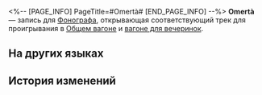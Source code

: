 <%-- [PAGE_INFO]
PageTitle=#Omertà#
[END_PAGE_INFO] --%>
{{Предмет Инфобокс
|id          = 210327
|Изображение = Предмет Omertà.png
|Тип         = Запись
|Инвентарь   = Ценные предметы
|Редкость    = 3
|Эффект      = 
|Описание    = Запись, которую можно воспроизвести на фонографе экспресса. Это может быть случайное приобретение или подарок от кого-то другого. Когда играет музыка, всплывают самые разные воспоминания: улыбки, встречи, прикосновения и волнение битвы. Может быть, поэтому, даже несмотря на стремительный прогресс общества, люди всё ещё собирают записи.<br />Текущая запись содержит трек Omertà.
}}
{{Описание|''«Хм».''}}
'''Omertà''' — запись для [[Фонограф]]а, открывающая соответствующий трек для проигрывания в [[Общий вагон|Общем вагоне]] и [[Вагон для вечеринок|вагоне для вечеринок]].

==На других языках==
{{На других языках
|en   = "Omertà"
|zhs  = 《缄默法则》
|zht  = 《緘默法則》
|ja   = 『血の掟』
|ko   = ≪싸이렌스≫
|es   = La ley del silencio
|fr   = «&nbsp;Omertà&nbsp;»
|ru   = Omertà
|th   = "Omertà"
|vi   = "Luật Im Lặng"
|de   = „Omertà“
|id   = "Omertà"
|pt   = "Omertà"
}}

==История изменений==
{{История изменений|3.5}}